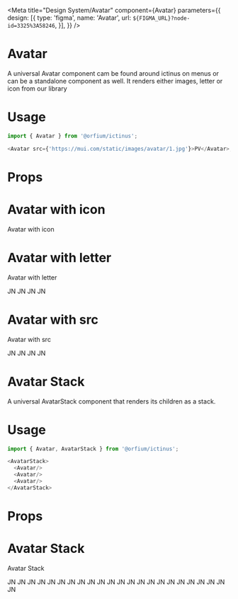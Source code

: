 
<Meta
    title="Design System/Avatar"
    component={Avatar}
    parameters={{
        design: [{
            type: 'figma',
            name: 'Avatar',
            url: `${FIGMA_URL}?node-id=3325%3A58246`,
        }],
    }} />

# Avatar

A universal Avatar component cam be found around ictinus on menus or can be a standalone component as well. It renders either images, letter or icon from our library

# Usage

```js
import { Avatar } from '@orfium/ictinus';

<Avatar src={'https://mui.com/static/images/avatar/1.jpg'}>PV</Avatar>;
```

# Props

<Props of={Avatar} />

# Avatar with icon

Avatar with icon

<Preview>
  <Story name="Avatar with icon">
    <Stack>
      <Avatar size={'xs'} color={`blue-${BASE_SHADE}`} iconName={'user'} />
      <Avatar size={'sm'} color={`blue-${BASE_SHADE}`} iconName={'user'} />
      <Avatar size={'md'} color={`blue-${BASE_SHADE}`} iconName={'user'} />
      <Avatar size={'lg'} color={`blue-${BASE_SHADE}`} iconName={'user'} />
    </Stack>
  </Story>
</Preview>

# Avatar with letter

Avatar with letter

<Preview>
  <Story name="Avatar with letter">
    <Stack>
      <Avatar size={'xs'} color={`blue-${BASE_SHADE}`}>JN</Avatar>
      <Avatar size={'sm'} color={`blue-${BASE_SHADE}`}>JN</Avatar>
      <Avatar size={'md'} color={`blue-${BASE_SHADE}`}>JN</Avatar>
      <Avatar size={'lg'} color={`blue-${BASE_SHADE}`}>JN</Avatar>
    </Stack>
  </Story>
</Preview>

# Avatar with src

Avatar with src

<Preview>
  <Story name="Avatar with src">
    <Stack>
      <Avatar size={'xs'} src={'https://mui.com/static/images/avatar/1.jpg'}>JN</Avatar>
      <Avatar size={'sm'} src={'https://mui.com/static/images/avatar/1.jpg'}>JN</Avatar>
      <Avatar size={'md'} src={'https://mui.com/static/images/avatar/1.jpg'}>JN</Avatar>
      <Avatar size={'lg'} src={'https://mui.com/static/images/avatar/1.jpg'}>JN</Avatar>
    </Stack>
  </Story>
</Preview>

# Avatar Stack

A universal AvatarStack component that renders its children as a stack.

# Usage

```js
import { Avatar, AvatarStack } from '@orfium/ictinus';

<AvatarStack>
  <Avatar/>
  <Avatar/>
  <Avatar/>
</AvatarStack>
```

# Props

<Props of={AvatarStack} />

# Avatar Stack

Avatar Stack

<Preview>
  <Story name="Avatar Stack">
    <Stack isVertical>
      <AvatarStack size={'lg'} color={`blue-${BASE_SHADE}`}>
        <Avatar size={'lg'} src={'https://mui.com/static/images/avatar/6.jpg'}>JN</Avatar>
        <Avatar size={'lg'} src={'https://mui.com/static/images/avatar/5.jpg'}>JN</Avatar>
        <Avatar size={'lg'} color={`blue-${BASE_SHADE}`}>JN</Avatar>
        <Avatar size={'lg'} src={'https://mui.com/static/images/avatar/3.jpg'}>JN</Avatar>
        <Avatar size={'lg'} src={'https://mui.com/static/images/avatar/2.jpg'}>JN</Avatar>
        <Avatar size={'lg'} src={'https://mui.com/static/images/avatar/1.jpg'}>JN</Avatar>
      </AvatarStack>
      <AvatarStack maxAvatars={3} color={`blue-${BASE_SHADE}`}>
        <Avatar src={'https://mui.com/static/images/avatar/6.jpg'}>JN</Avatar>
        <Avatar color={`blue-${BASE_SHADE}`} iconName={'user'} />
        <Avatar src={'https://mui.com/static/images/avatar/4.jpg'}>JN</Avatar>
        <Avatar src={'https://mui.com/static/images/avatar/3.jpg'}>JN</Avatar>
        <Avatar src={'https://mui.com/static/images/avatar/2.jpg'}>JN</Avatar>
        <Avatar src={'https://mui.com/static/images/avatar/1.jpg'}>JN</Avatar>
      </AvatarStack>
      <AvatarStack size={'sm'} color={`blue-${BASE_SHADE}`}>
        <Avatar size={'sm'} src={'https://mui.com/static/images/avatar/6.jpg'}>JN</Avatar>
        <Avatar size={'sm'} src={'https://mui.com/static/images/avatar/5.jpg'}>JN</Avatar>
        <Avatar size={'sm'} src={'https://mui.com/static/images/avatar/4.jpg'}>JN</Avatar>
        <Avatar size={'sm'} src={'https://mui.com/static/images/avatar/3.jpg'}>JN</Avatar>
        <Avatar size={'sm'} src={'https://mui.com/static/images/avatar/2.jpg'}>JN</Avatar>
        <Avatar size={'sm'} src={'https://mui.com/static/images/avatar/1.jpg'}>JN</Avatar>
      </AvatarStack>
      <AvatarStack size={'xs'} color={`blue-${BASE_SHADE}`}>
        <Avatar size={'xs'} src={'https://mui.com/static/images/avatar/6.jpg'}>JN</Avatar>
        <Avatar size={'xs'} src={'https://mui.com/static/images/avatar/5.jpg'}>JN</Avatar>
        <Avatar size={'xs'} color={`blue-${BASE_SHADE}`}>JN</Avatar>
        <Avatar size={'xs'} src={'https://mui.com/static/images/avatar/3.jpg'}>JN</Avatar>
        <Avatar size={'xs'} src={'https://mui.com/static/images/avatar/2.jpg'}>JN</Avatar>
        <Avatar size={'xs'} src={'https://mui.com/static/images/avatar/1.jpg'}>JN</Avatar>
      </AvatarStack>
    </Stack>
  </Story>
</Preview>

